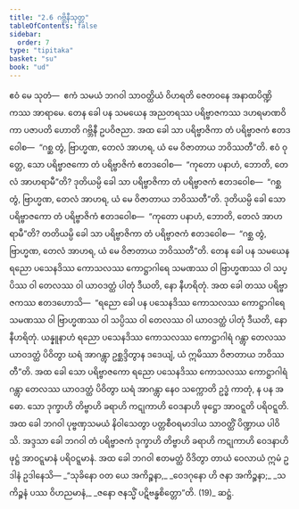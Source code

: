 ```yaml
---
title: "2.6 ဂဗ္ဘိနီသုတ္တ"
tableOfContents: false
sidebar:
  order: 7
type: "tipitaka"
basket: "su"
book: "ud"
---
```



<DynamicBreadcrumb />

<Division number="16" book="ud">

<Paragraph number="100" book="ud">
ဧဝံ မေ သုတံ—  ဧကံ သမယံ ဘဂဝါ သာဝတ္ထိယံ ဝိဟရတိ ဇေတဝနေ အနာထပိဏ္ဍိကဿ အာရာမေ. တေန ခေါ ပန သမယေန အညတရဿ ပရိဗ္ဗာဇကဿ ဒဟရမာဏဝိကာ ပဇာပတိ ဟောတိ ဂဗ္ဘိနီ ဥပဝိဇညာ. အထ ခေါ သာ ပရိဗ္ဗာဇိကာ တံ ပရိဗ္ဗာဇကံ ဧတဒဝေါစ—  “ဂစ္ဆ တွံ, ဗြာဟ္မဏ, တေလံ အာဟရ, ယံ မေ ဝိဇာတာယ ဘဝိဿတီ”တိ.
</Paragraph>

<Paragraph number="101" book="ud">
ဧဝံ ဝုတ္တေ, သော ပရိဗ္ဗာဇကော တံ ပရိဗ္ဗာဇိကံ ဧတဒဝေါစ—  “ကုတော ပနာဟံ, ဘောတိ, တေလံ အာဟရာမီ”တိ? ဒုတိယမ္ပိ ခေါ သာ ပရိဗ္ဗာဇိကာ တံ ပရိဗ္ဗာဇကံ ဧတဒဝေါစ—  “ဂစ္ဆ တွံ, ဗြာဟ္မဏ, တေလံ အာဟရ, ယံ မေ ဝိဇာတာယ ဘဝိဿတီ”တိ. ဒုတိယမ္ပိ ခေါ သော ပရိဗ္ဗာဇကော တံ ပရိဗ္ဗာဇိကံ ဧတဒဝေါစ—  “ကုတော ပနာဟံ, ဘောတိ, တေလံ အာဟရာမီ”တိ? တတိယမ္ပိ ခေါ သာ ပရိဗ္ဗာဇိကာ တံ ပရိဗ္ဗာဇကံ ဧတဒဝေါစ—  “ဂစ္ဆ တွံ, ဗြာဟ္မဏ, တေလံ အာဟရ, ယံ မေ ဝိဇာတာယ ဘဝိဿတီ”တိ.
</Paragraph>

<Paragraph number="102" book="ud">
တေန ခေါ ပန သမယေန ရညော ပသေနဒိဿ ကောသလဿ ကောဋ္ဌာဂါရေ သမဏဿ ဝါ ဗြာဟ္မဏဿ ဝါ သပ္ပိဿ ဝါ တေလဿ ဝါ ယာဝဒတ္ထံ ပါတုံ ဒီယတိ, နော နီဟရိတုံ.
</Paragraph>

<Paragraph number="103" book="ud">
အထ ခေါ တဿ ပရိဗ္ဗာဇကဿ ဧတဒဟောသိ—  “ရညော ခေါ ပန ပသေနဒိဿ ကောသလဿ ကောဋ္ဌာဂါရေ သမဏဿ ဝါ ဗြာဟ္မဏဿ ဝါ သပ္ပိဿ ဝါ တေလဿ ဝါ ယာဝဒတ္ထံ ပါတုံ ဒီယတိ, နော နီဟရိတုံ. ယန္နူနာဟံ ရညော ပသေနဒိဿ ကောသလဿ ကောဋ္ဌာဂါရံ ဂန္တွာ တေလဿ ယာဝဒတ္ထံ ပိဝိတွာ ဃရံ အာဂန္တွာ ဥစ္ဆဒ္ဒိတွာန ဒဒေယျံ, ယံ ဣမိဿာ ဝိဇာတာယ ဘဝိဿတီ”တိ.
</Paragraph>

<Paragraph number="104" book="ud">
အထ ခေါ သော ပရိဗ္ဗာဇကော ရညော ပသေနဒိဿ ကောသလဿ ကောဋ္ဌာဂါရံ ဂန္တွာ တေလဿ ယာဝဒတ္ထံ ပိဝိတွာ ဃရံ အာဂန္တွာ နေဝ သက္ကောတိ ဥဒ္ဓံ ကာတုံ, န ပန အဓော. သော ဒုက္ခာဟိ တိဗ္ဗာဟိ ခရာဟိ ကဋုကာဟိ ဝေဒနာဟိ ဖုဋ္ဌော အာဝဋ္ဋတိ ပရိဝဋ္ဋတိ.
</Paragraph>

<Paragraph number="105" book="ud">
အထ ခေါ ဘဂဝါ ပုဗ္ဗဏှသမယံ နိဝါသေတွာ ပတ္တစီဝရမာဒါယ သာဝတ္ထိံ ပိဏ္ဍာယ ပါဝိသိ. အဒ္ဒသာ ခေါ ဘဂဝါ တံ ပရိဗ္ဗာဇကံ ဒုက္ခာဟိ တိဗ္ဗာဟိ ခရာဟိ ကဋုကာဟိ ဝေဒနာဟိ ဖုဋ္ဌံ အာဝဋ္ဋမာနံ ပရိဝဋ္ဋမာနံ.
</Paragraph>

<Paragraph number="106" book="ud">
အထ ခေါ ဘဂဝါ ဧတမတ္ထံ ဝိဒိတွာ တာယံ ဝေလာယံ ဣမံ ဥဒါနံ ဥဒါနေသိ—
</Paragraph>

<Paragraph number="107" type="verses" book="ud">
_“သုခိနော ဝတ ယေ အကိဉ္စနာ,_  
_ဝေဒဂုနော ဟိ ဇနာ အကိဉ္စနာ;_  
_သကိဉ္စနံ ပဿ ဝိဟညမာနံ,_  
_ဇနော ဇနသ္မိံ ပဋိဗန္ဓစိတ္တော”တိ. (19)_  


</Paragraph>
</Division>

<Paragraph number="108" type="center" book="ud">
ဆဋ္ဌံ.
</Paragraph>